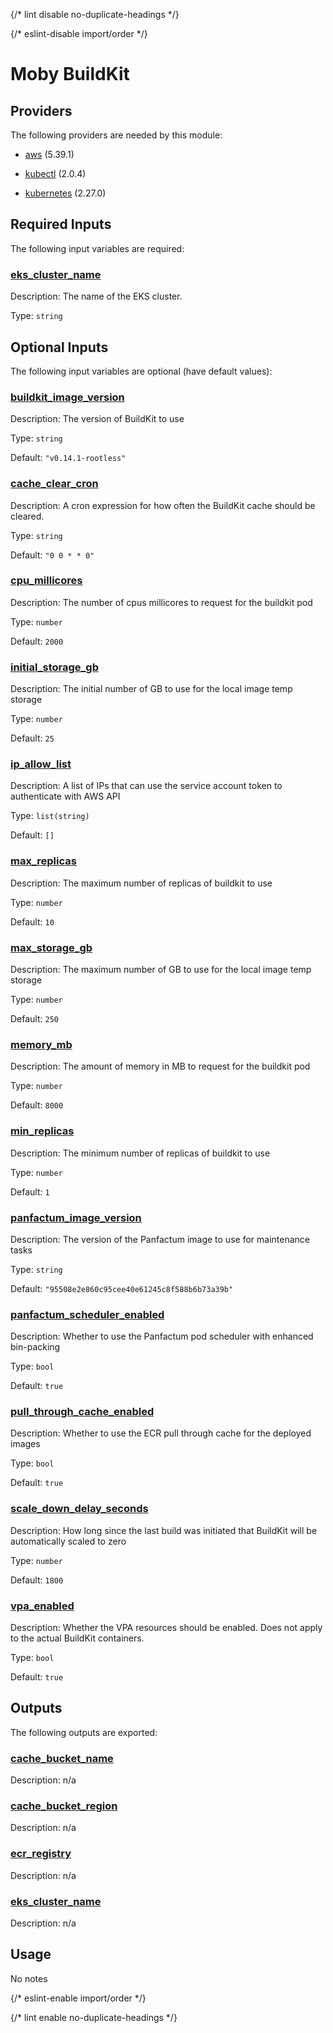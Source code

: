 
{/* lint disable no-duplicate-headings */}

{/* eslint-disable import/order */}

<ModuleHeader name="kube_buildkit" sourceHref="https://github.com/Panfactum/stack/tree/__PANFACTUM_VERSION_EDGE__/packages/infrastructure/kube_buildkit" status="beta" type="direct" />

# Moby BuildKit

## Providers

The following providers are needed by this module:

* [aws](https://registry.terraform.io/providers/hashicorp/aws/5.39.1/docs) (5.39.1)

* [kubectl](#requirement_kubectl) (2.0.4)

* [kubernetes](https://registry.terraform.io/providers/hashicorp/kubernetes/2.27.0/docs) (2.27.0)

## Required Inputs

The following input variables are required:

### <a name="input_eks_cluster_name" /> [eks\_cluster\_name](#input_eks_cluster_name)

Description: The name of the EKS cluster.

Type: `string`

## Optional Inputs

The following input variables are optional (have default values):

### <a name="input_buildkit_image_version" /> [buildkit\_image\_version](#input_buildkit_image_version)

Description: The version of BuildKit to use

Type: `string`

Default: `"v0.14.1-rootless"`

### <a name="input_cache_clear_cron" /> [cache\_clear\_cron](#input_cache_clear_cron)

Description: A cron expression for how often the BuildKit cache should be cleared.

Type: `string`

Default: `"0 0 * * 0"`

### <a name="input_cpu_millicores" /> [cpu\_millicores](#input_cpu_millicores)

Description: The number of cpus millicores to request for the buildkit pod

Type: `number`

Default: `2000`

### <a name="input_initial_storage_gb" /> [initial\_storage\_gb](#input_initial_storage_gb)

Description: The initial number of GB to use for the local image temp storage

Type: `number`

Default: `25`

### <a name="input_ip_allow_list" /> [ip\_allow\_list](#input_ip_allow_list)

Description: A list of IPs that can use the service account token to authenticate with AWS API

Type: `list(string)`

Default: `[]`

### <a name="input_max_replicas" /> [max\_replicas](#input_max_replicas)

Description: The maximum number of replicas of buildkit to use

Type: `number`

Default: `10`

### <a name="input_max_storage_gb" /> [max\_storage\_gb](#input_max_storage_gb)

Description: The maximum number of GB to use for the local image temp storage

Type: `number`

Default: `250`

### <a name="input_memory_mb" /> [memory\_mb](#input_memory_mb)

Description: The amount of memory in MB to request for the buildkit pod

Type: `number`

Default: `8000`

### <a name="input_min_replicas" /> [min\_replicas](#input_min_replicas)

Description: The minimum number of replicas of buildkit to use

Type: `number`

Default: `1`

### <a name="input_panfactum_image_version" /> [panfactum\_image\_version](#input_panfactum_image_version)

Description: The version of the Panfactum image to use for maintenance tasks

Type: `string`

Default: `"95508e2e860c95cee40e61245c8f588b6b73a39b"`

### <a name="input_panfactum_scheduler_enabled" /> [panfactum\_scheduler\_enabled](#input_panfactum_scheduler_enabled)

Description: Whether to use the Panfactum pod scheduler with enhanced bin-packing

Type: `bool`

Default: `true`

### <a name="input_pull_through_cache_enabled" /> [pull\_through\_cache\_enabled](#input_pull_through_cache_enabled)

Description: Whether to use the ECR pull through cache for the deployed images

Type: `bool`

Default: `true`

### <a name="input_scale_down_delay_seconds" /> [scale\_down\_delay\_seconds](#input_scale_down_delay_seconds)

Description: How long since the last build was initiated that BuildKit will be automatically scaled to zero

Type: `number`

Default: `1800`

### <a name="input_vpa_enabled" /> [vpa\_enabled](#input_vpa_enabled)

Description: Whether the VPA resources should be enabled. Does not apply to the actual BuildKit containers.

Type: `bool`

Default: `true`

## Outputs

The following outputs are exported:

### <a name="output_cache_bucket_name" /> [cache\_bucket\_name](#output_cache_bucket_name)

Description: n/a

### <a name="output_cache_bucket_region" /> [cache\_bucket\_region](#output_cache_bucket_region)

Description: n/a

### <a name="output_ecr_registry" /> [ecr\_registry](#output_ecr_registry)

Description: n/a

### <a name="output_eks_cluster_name" /> [eks\_cluster\_name](#output_eks_cluster_name)

Description: n/a

## Usage

No notes

{/* eslint-enable import/order */}

{/* lint enable no-duplicate-headings */}

